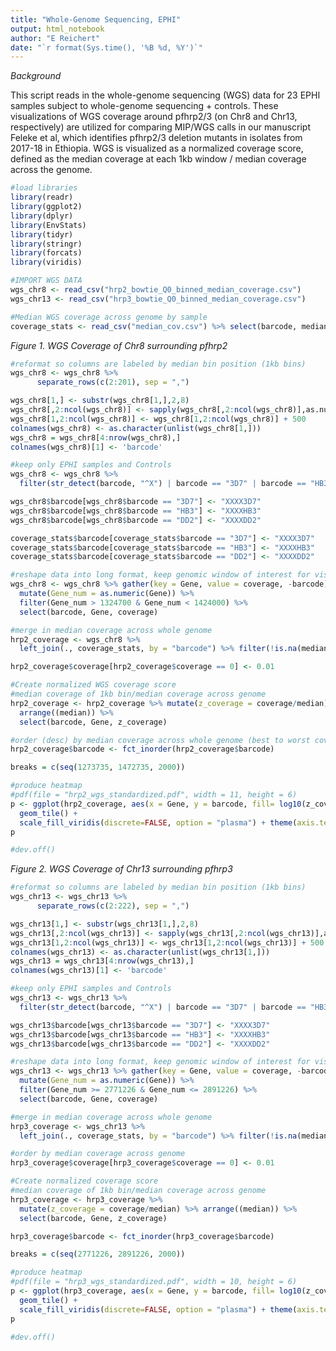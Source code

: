 ```yaml
---
title: "Whole-Genome Sequencing, EPHI"
output: html_notebook
author: "E Reichert"
date: "`r format(Sys.time(), '%B %d, %Y')`"
---
```


*Background*

This script reads in the whole-genome sequencing (WGS) data for 23 EPHI samples subject to whole-genome sequencing + controls. These visualizations of WGS coverage around pfhrp2/3 (on Chr8 and Chr13, respectively) are utilized for comparing MIP/WGS calls in our manuscript Feleke et al, which identifies pfhrp2/3 deletion mutants in isolates from 2017-18 in Ethiopia. WGS is visualized as a normalized coverage score, defined as the median coverage at each 1kb window / median coverage across the genome.

```r
#load libraries
library(readr)
library(ggplot2)
library(dplyr)
library(EnvStats)
library(tidyr)
library(stringr)
library(forcats)
library(viridis)

#IMPORT WGS DATA
wgs_chr8 <- read_csv("hrp2_bowtie_Q0_binned_median_coverage.csv")
wgs_chr13 <- read_csv("hrp3_bowtie_Q0_binned_median_coverage.csv")

#Median WGS coverage across genome by sample
coverage_stats <- read_csv("median_cov.csv") %>% select(barcode, median)
```

*Figure 1. WGS Coverage of Chr8 surrounding pfhrp2*

```r
#reformat so columns are labeled by median bin position (1kb bins)
wgs_chr8 <- wgs_chr8 %>% 
      separate_rows(c(2:201), sep = ",")

wgs_chr8[1,] <- substr(wgs_chr8[1,],2,8)
wgs_chr8[,2:ncol(wgs_chr8)] <- sapply(wgs_chr8[,2:ncol(wgs_chr8)],as.numeric)
wgs_chr8[1,2:ncol(wgs_chr8)] <- wgs_chr8[1,2:ncol(wgs_chr8)] + 500
colnames(wgs_chr8) <- as.character(unlist(wgs_chr8[1,]))
wgs_chr8 = wgs_chr8[4:nrow(wgs_chr8),]
colnames(wgs_chr8)[1] <- 'barcode'

#keep only EPHI samples and Controls
wgs_chr8 <- wgs_chr8 %>%
  filter(str_detect(barcode, "^X") | barcode == "3D7" | barcode == "HB3" | barcode == "DD2")

wgs_chr8$barcode[wgs_chr8$barcode == "3D7"] <- "XXXX3D7"
wgs_chr8$barcode[wgs_chr8$barcode == "HB3"] <- "XXXXHB3"
wgs_chr8$barcode[wgs_chr8$barcode == "DD2"] <- "XXXXDD2"

coverage_stats$barcode[coverage_stats$barcode == "3D7"] <- "XXXX3D7"
coverage_stats$barcode[coverage_stats$barcode == "HB3"] <- "XXXXHB3"
coverage_stats$barcode[coverage_stats$barcode == "DD2"] <- "XXXXDD2"

#reshape data into long format, keep genomic window of interest for visualization
wgs_chr8 <- wgs_chr8 %>% gather(key = Gene, value = coverage, -barcode) %>%
  mutate(Gene_num = as.numeric(Gene)) %>%
  filter(Gene_num > 1324700 & Gene_num < 1424000) %>%
  select(barcode, Gene, coverage)

#merge in median coverage across whole genome
hrp2_coverage <- wgs_chr8 %>%
  left_join(., coverage_stats, by = "barcode") %>% filter(!is.na(median))

hrp2_coverage$coverage[hrp2_coverage$coverage == 0] <- 0.01

#Create normalized WGS coverage score
#median coverage of 1kb bin/median coverage across genome
hrp2_coverage <- hrp2_coverage %>% mutate(z_coverage = coverage/median) %>% 
  arrange((median)) %>%
  select(barcode, Gene, z_coverage)

#order (desc) by median coverage across whole genome (best to worst coverage)
hrp2_coverage$barcode <- fct_inorder(hrp2_coverage$barcode)

breaks = c(seq(1273735, 1472735, 2000))

#produce heatmap
#pdf(file = "hrp2_wgs_standardized.pdf", width = 11, height = 6)
p <- ggplot(hrp2_coverage, aes(x = Gene, y = barcode, fill= log10(z_coverage))) + 
  geom_tile() +
  scale_fill_viridis(discrete=FALSE, option = "plasma") + theme(axis.text.x = element_text(size = 5, angle = 90), axis.text.y = element_text(size = 5)) + scale_x_discrete(position = "top", breaks = breaks) + ylab("") + xlab("") + labs(fill = "WGS Coverage Score")
p

#dev.off()
```

*Figure 2. WGS Coverage of Chr13 surrounding pfhrp3*

```r
#reformat so columns are labeled by median bin position (1kb bins)
wgs_chr13 <- wgs_chr13 %>% 
      separate_rows(c(2:222), sep = ",")

wgs_chr13[1,] <- substr(wgs_chr13[1,],2,8)
wgs_chr13[,2:ncol(wgs_chr13)] <- sapply(wgs_chr13[,2:ncol(wgs_chr13)],as.numeric)
wgs_chr13[1,2:ncol(wgs_chr13)] <- wgs_chr13[1,2:ncol(wgs_chr13)] + 500
colnames(wgs_chr13) <- as.character(unlist(wgs_chr13[1,]))
wgs_chr13 = wgs_chr13[4:nrow(wgs_chr13),]
colnames(wgs_chr13)[1] <- 'barcode'

#keep only EPHI samples and Controls
wgs_chr13 <- wgs_chr13 %>%
  filter(str_detect(barcode, "^X") | barcode == "3D7" | barcode == "HB3")

wgs_chr13$barcode[wgs_chr13$barcode == "3D7"] <- "XXXX3D7"
wgs_chr13$barcode[wgs_chr13$barcode == "HB3"] <- "XXXXHB3"
wgs_chr13$barcode[wgs_chr13$barcode == "DD2"] <- "XXXXDD2"

#reshape data into long format, keep genomic window of interest for visualization
wgs_chr13 <- wgs_chr13 %>% gather(key = Gene, value = coverage, -barcode) %>%
  mutate(Gene_num = as.numeric(Gene)) %>%
  filter(Gene_num >= 2771226 & Gene_num <= 2891226) %>%
  select(barcode, Gene, coverage)

#merge in median coverage across whole genome
hrp3_coverage <- wgs_chr13 %>%
  left_join(., coverage_stats, by = "barcode") %>% filter(!is.na(median))

#order by median coverage across genome
hrp3_coverage$coverage[hrp3_coverage$coverage == 0] <- 0.01

#Create normalized coverage score
#median coverage of 1kb bin/median coverage across genome
hrp3_coverage <- hrp3_coverage %>%
  mutate(z_coverage = coverage/median) %>% arrange((median)) %>%
  select(barcode, Gene, z_coverage)

hrp3_coverage$barcode <- fct_inorder(hrp3_coverage$barcode)

breaks = c(seq(2771226, 2891226, 2000))

#produce heatmap
#pdf(file = "hrp3_wgs_standardized.pdf", width = 10, height = 6)
p <- ggplot(hrp3_coverage, aes(x = Gene, y = barcode, fill= log10(z_coverage))) + 
  geom_tile() +
  scale_fill_viridis(discrete=FALSE, option = "plasma") + theme(axis.text.x = element_text(size = 5, angle = 90), axis.text.y = element_text(size = 5), legend.position = "none") + scale_x_discrete(position = "top", breaks = breaks) + ylab("") + xlab("") + labs(fill = "WGS Coverage Score")
p

#dev.off()
```

